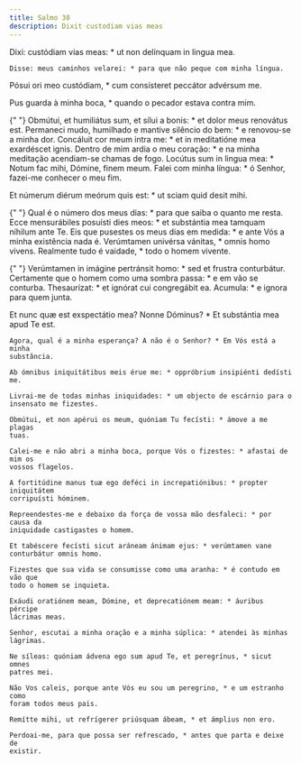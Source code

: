 ```yaml
---
title: Salmo 38
description: Dixit custodiam vias meas
---
```


<div class="side-by-side not-content">

Dixi: custódiam vias meas: \* ut non delínquam in lingua mea.

    Disse: meus caminhos velarei: * para que não peque com minha língua.

Pósui ori meo custódiam, \* cum consísteret peccátor advérsum me.</span>

Pus guarda à minha boca, \* quando o pecador estava contra mim.

{" "}
<span>
  Obmútui, et humiliátus sum, et sílui a bonis: * et dolor meus renovátus est.
  Permaneci mudo, humilhado e mantive silêncio do bem: * e renovou-se a minha
  dor. Concáluit cor meum intra me: * et in meditatióne mea exardéscet ignis.
  Dentro de mim ardia o meu coração: * e na minha meditação acendiam-se chamas
  de fogo. Locútus sum in lingua mea: * Notum fac mihi, Dómine, finem meum.
</span>
Falei com minha língua: * ó Senhor, fazei-me conhecer o meu fim.

Et númerum diérum meórum quis est: \* ut sciam quid desit mihi.

{" "}
<span>
  Qual é o número dos meus dias: * para que saiba o quanto me resta. Ecce
  mensurábiles posuísti dies meos: * et substántia mea tamquam níhilum ante Te.
  Eis que pusestes os meus dias em medida: * e ante Vós a minha existência nada
  é. Verúmtamen univérsa vánitas, * omnis homo vivens.
</span>
Realmente tudo é vaidade, * todo o homem vivente.

{" "}
<span>
  Verúmtamen in imágine pertránsit homo: * sed et frustra conturbátur.
  Certamente que o homem como uma sombra passa: * e em vão se conturba.
  Thesaurízat: * et ignórat cui congregábit ea.
</span>
Acumula: * e ignora para quem junta.

  <span>
    Et nunc quæ est exspectátio mea? Nonne Dóminus? * Et substántia mea apud Te
    est.
 
    Agora, qual é a minha esperança? A não é o Senhor? * Em Vós está a minha
    substância.
 
    Ab ómnibus iniquitátibus meis érue me: * oppróbrium insipiénti dedísti me.
 
    Livrai-me de todas minhas iniquidades: * um objecto de escárnio para o
    insensato me fizestes.
 
    Obmútui, et non apérui os meum, quóniam Tu fecísti: * ámove a me plagas
    tuas.
 
    Calei-me e não abri a minha boca, porque Vós o fizestes: * afastai de mim os
    vossos flagelos.
 
    A fortitúdine manus tuæ ego deféci in increpatiónibus: * propter iniquitátem
    corripuísti hóminem.
 
    Repreendestes-me e debaixo da força de vossa mão desfaleci: * por causa da
    iniquidade castigastes o homem.
 
    Et tabéscere fecísti sicut aráneam ánimam ejus: * verúmtamen vane
    conturbátur omnis homo.
 
    Fizestes que sua vida se consumisse como uma aranha: * é contudo em vão que
    todo o homem se inquieta.
 
    Exáudi oratiónem meam, Dómine, et deprecatiónem meam: * áuribus pércipe
    lácrimas meas.
 
    Senhor, escutai a minha oração e a minha súplica: * atendei às minhas
    lágrimas.
 
    Ne síleas: quóniam ádvena ego sum apud Te, et peregrínus, * sicut omnes
    patres mei.
 
    Não Vos caleis, porque ante Vós eu sou um peregrino, * e um estranho como
    foram todos meus pais.
 
    Remítte mihi, ut refrígerer priúsquam ábeam, * et ámplius non ero.
 
    Perdoai-me, para que possa ser refrescado, * antes que parta e deixe de
    existir.

</div>

